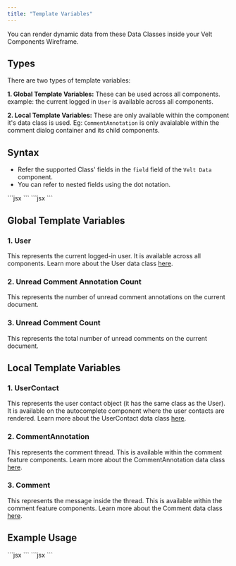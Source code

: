 ```yaml
---
title: "Template Variables"
---
```


You can render dynamic data from these Data Classes inside your Velt Components Wireframe. 

## Types
There are two types of template variables:

**1. Global Template Variables:** These can be used across all components. example: the current logged in `User` is available across all components.

**2. Local Template Variables:** These are only available within the component it's data class is used. Eg: `CommentAnnotation` is only avaialable within the comment dialog container and its child components.

## Syntax
- Refer the supported Class' fields in the `field` field of the `Velt Data` component.
- You can refer to nested fields using the dot notation.

<Tabs>
<Tab title="React / Next.js">
```jsx
<VeltData field='userContact.name' />
```
</Tab>

<Tab title="HTML / Other Frameworks">
```jsx
<velt-data field="userContact.name"></velt-data>
```
</Tab>
</Tabs>

## Global Template Variables
### **1. User**

This represents the current logged-in user. It is available across all components. Learn more about the User data class [here](/api-reference/models/User).

### **2. Unread Comment Annotation Count**

This represents the number of unread comment annotations on the current document.

### **3. Unread Comment Count**

This represents the total number of unread comments on the current document.

## Local Template Variables

### **1. UserContact**

This represents the user contact object (it has the same class as the User). It is available on the autocomplete component where the user contacts are rendered. Learn more about the UserContact data class [here](/api-reference/models/User).

### **2. CommentAnnotation**

This represents the comment thread. This is available within the comment feature components. Learn more about the CommentAnnotation data class [here](/api-reference/models/CommentAnnotation).

### **3. Comment**

This represents the message inside the thread. This is available within the comment feature components. Learn more about the Comment data class [here](/api-reference/models/Comment).


## Example Usage

<Tabs>
<Tab title="React / Next.js">
```jsx
<VeltAutocompleteOptionWireframe>
  <VeltData field='userContact.name' />
  <VeltData field='userContact.organizationName' />
</VeltAutocompleteOptionWireframe>
```
</Tab>

<Tab title="HTML / Other Frameworks">
```jsx
<velt-autocomplete-option-wireframe>
  <velt-data field="userContact.name"></velt-data>
  <velt-data field="userContact.organizationName"></velt-data>
</velt-autocomplete-option-wireframe>
```
</Tab>
</Tabs>